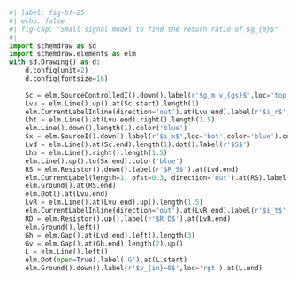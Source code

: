 ```python
#| label: fig-bf-25
#| echo: false
#| fig-cap: "Small signal model to find the return ratio of $g_{m}$"
#| 
import schemdraw as sd
import schemdraw.elements as elm
with sd.Drawing() as d:
    d.config(unit=2)
    d.config(fontsize=16)
 
    Sc = elm.SourceControlledI().down().label(r'$g_m v_{gs}$',loc='top',color='black')
    Lvu = elm.Line().up().at(Sc.start).length(1)
    elm.CurrentLabelInline(direction='out').at(Lvu.end).label(r'$i_r$',color='red',loc='bottom').color('red')
    Lht = elm.Line().at(Lvu.end).right().length(1.5)
    elm.Line().down().length(1).color('blue')
    Sx = elm.SourceI().down().label(r'$i_x$',loc='bot',color='blue').color('blue')
    Lvd = elm.Line().at(Sc.end).length(1).dot().label(r'$S$')
    Lhb = elm.Line().right().length(1.5)
    elm.Line().up().to(Sx.end).color('blue')
    RS = elm.Resistor().down().label(r'$R_S$').at(Lvd.end)
    elm.CurrentLabel(length=1, ofst=0.3, direction='out').at(RS).label(r'$i_t$',color='green',loc='bottom').color('green')
    elm.Ground().at(RS.end)
    elm.Dot().at(Lvu.end)
    LvR = elm.Line().at(Lvu.end).up().length(1.5)
    elm.CurrentLabelInline(direction='out').at(LvR.end).label(r'$i_t$',color='red',loc='bottom').color('red')
    RD = elm.Resistor().up().label(r'$R_D$').at(LvR.end)
    elm.Ground().left()
    Gh = elm.Gap().at(Lvd.end).left().length(3)
    Gv = elm.Gap().at(Gh.end).length(2).up()
    L = elm.Line().left()
    elm.Dot(open=True).label('G').at(L.start)
    elm.Ground().down().label(r'$v_{in}=0$',loc='rgt').at(L.end)
```
